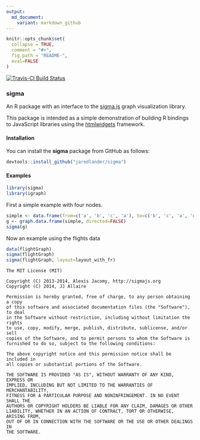 ```yaml
---
output:
  md_document:
    variant: markdown_github
---
```


<!-- README.md is generated from README.Rmd. Please edit that file -->

```r
knitr::opts_chunk$set(
  collapse = TRUE,
  comment = "#>",
  fig.path = "README-",
  eval=FALSE
)
```

[![Travis-CI Build Status](https://travis-ci.org/jaredlander/sigma.svg?branch=master)](https://travis-ci.org/jaredlander/sigma)

### sigma

An R package with an interface to the [sigma.js](http://sigmajs.org) graph visualization library.

This package is intended as a simple demonstration of building R bindings to JavaScript libraries using the [htmlwidgets](https://github.com/ramnathv/htmlwidgets) framework. 

#### Installation

You can install the **sigma** package from GitHub as follows:

```r
devtools::install_github("jaredlander/sigma")
```

#### Examples
```r
library(sigma)
library(igraph)
```

First a simple example with four nodes.
```r
simple <- data.frame(from=c('a', 'b', 'c', 'a'), to=c('b', 'c', 'a', 'd'), stringsAsFactors=FALSE)
g <- graph.data.frame(simple, directed=FALSE)
sigma(g)
```

Now an example using the flights data
```r
data(flightGraph)
sigma(flightGraph)
sigma(flightGraph, layout=layout_with_fr)
```


```
The MIT License (MIT)

Copyright (C) 2013-2014, Alexis Jacomy, http://sigmajs.org
Copyright (C) 2014, JJ Allaire

Permission is hereby granted, free of charge, to any person obtaining a copy
of this software and associated documentation files (the "Software"), to deal
in the Software without restriction, including without limitation the rights
to use, copy, modify, merge, publish, distribute, sublicense, and/or sell
copies of the Software, and to permit persons to whom the Software is
furnished to do so, subject to the following conditions:

The above copyright notice and this permission notice shall be included in
all copies or substantial portions of the Software.

THE SOFTWARE IS PROVIDED "AS IS", WITHOUT WARRANTY OF ANY KIND, EXPRESS OR
IMPLIED, INCLUDING BUT NOT LIMITED TO THE WARRANTIES OF MERCHANTABILITY,
FITNESS FOR A PARTICULAR PURPOSE AND NONINFRINGEMENT. IN NO EVENT SHALL THE
AUTHORS OR COPYRIGHT HOLDERS BE LIABLE FOR ANY CLAIM, DAMAGES OR OTHER
LIABILITY, WHETHER IN AN ACTION OF CONTRACT, TORT OR OTHERWISE, ARISING FROM,
OUT OF OR IN CONNECTION WITH THE SOFTWARE OR THE USE OR OTHER DEALINGS IN
THE SOFTWARE.
```
